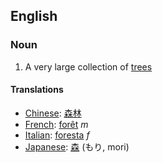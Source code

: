 ==English==

===Noun===

#A very large collection of [[tree]]s

====Translations====
*[[Chinese]]: [[森]][[林]]
*[[French]]: [[forêt]] ''m''
*[[Italian]]: [[foresta]] ''f''
*[[Japanese]]: [[森]] (もり, mori)